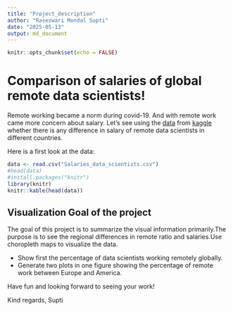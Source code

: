 ```yaml
---
title: "Project_description"
author: "Raseswari Mondal Supti"
date: "2025-05-13"
output: md_document
---
```


```r
knitr::opts_chunk$set(echo = FALSE)
```

# Comparison of salaries of global remote data scientists!

Remote working became a norm during covid-19. And with remote work came more concern about salary. Let's see using the [data](https://github.com/Dr-Eberle-Zentrum/Data-projects-with-R-and-GitHub/blob/main/Projects/Supti7/Salaries_data_scientists.csv) from
[kaggle](https://www.kaggle.com/datasets/abhinavshaw09/data-science-job-salaries-2024?resource=download) 
whether there is any difference in salary of remote data scientists in different countries.

Here is a first look at the data:

```r
data <- read.csv("Salaries_data_scientists.csv")
#head(data)
#install.packages("knitr")
library(knitr)
knitr::kable(head(data))
```

## Visualization Goal of the project

The goal of this project is to summarize the visual information primarily.The purpose is to see the regional differences in remote ratio and salaries.Use choropleth maps to visualize the data.

- Show first the percentage of data scientists working remotely globally.
- Generate two plots in one figure showing the percentage of remote work between Europe and America.


Have fun and looking forward to seeing your work!

Kind regards,
Supti
